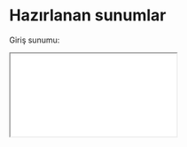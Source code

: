 # Hazırlanan sunumlar

Giriş sunumu:

<div>

```{=html}
<iframe class="slide-deck" src="00-sunumlar/01-00-preface.html"></iframe>
```

</div>